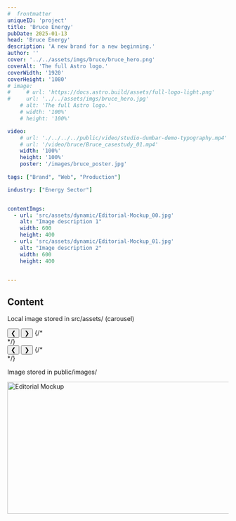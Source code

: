 ```yaml
---
#  frontmatter
uniqueID: 'project'
title: 'Bruce Energy'
pubDate: 2025-01-13
head: 'Bruce Energy'
description: 'A new brand for a new beginning.'
author: ''
cover: '../../assets/imgs/bruce/bruce_hero.png'
coverAlt: 'The full Astro logo.'
coverWidth: '1920'
coverHeight: '1080'
# image:
#     # url: 'https://docs.astro.build/assets/full-logo-light.png'
#     url: '../../assets/imgs/bruce_hero.jpg'
    # alt: 'The full Astro logo.'
    # width: '100%'
    # height: '100%'

video: 
    # url: './../../../public/video/studio-dumbar-demo-typography.mp4'
    # url: '/video/bruce/Bruce_casestudy_01.mp4'
    width: '100%'
    height: '100%'
    poster: '/images/bruce_poster.jpg'
    
tags: ["Brand", "Web", "Production"]

industry: ["Energy Sector"]


contentImgs:
  - url: 'src/assets/dynamic/Editorial-Mockup_00.jpg'
    alt: "Image description 1"
    width: 600
    height: 400
  - url: 'src/assets/dynamic/Editorial-Mockup_01.jpg'
    alt: "Image description 2"
    width: 600
    height: 400


---
```





## Content

Local image stored in src/assets/ (carousel)

<div id="carousel-01" class="carousel_container">
  <div class="carousel_stage">
      <div class="image_wrap carousel_slide"><Picture src={image01} alt="Image 01" layout="constrained"/></div>
      <div class="image_wrap carousel_slide"><Picture src={image02} alt="Image 02" layout="constrained"/></div>
      <div class="image_wrap carousel_slide" data-type="last"><Picture src={image03} alt="Image 03" layout="constrained"/></div>
  </div>
  <button class="carousel-button prev">❮</button>
  <button class="carousel-button next">❯</button>  
  {/* <div class="cursor"></div> */}
</div>

<div id="carousel-02" class="carousel_container">
  <div class="carousel_stage">
      <div class="image_wrap carousel_slide"><Picture src={image02} alt="Image 02"/></div>
      <div class="image_wrap carousel_slide"><Picture src={image03} alt="Image 03"/></div>
      <div class="image_wrap carousel_slide" data-type="last"><Picture src={image01} alt="Image 01"/></div>
    </div>
    <button class="carousel-button prev">❮</button>
    <button class="carousel-button next">❯</button>
  {/* <div class="cursor"></div> */}
</div>

Image stored in public/images/

<Image src="/images/Editorial-Mockup_00.webp" alt="Editorial Mockup" width="600" height="300"/>
